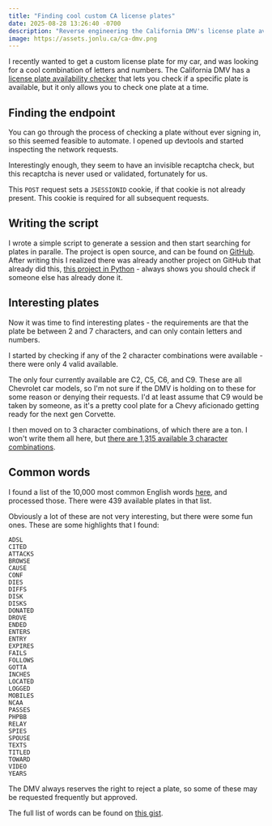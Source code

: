 ```yaml
---
title: "Finding cool custom CA license plates"
date: 2025-08-28 13:26:40 -0700
description: "Reverse engineering the California DMV's license plate availability checker to find cool custom plates."
image: https://assets.jonlu.ca/ca-dmv.png
---
```


I recently wanted to get a custom license plate for my car, and was looking for a cool combination of letters and numbers. The California DMV has a [license plate availability checker](https://www.dmv.ca.gov/portal/vehicle-registration/license-plates-decals-and-placards/license-plates/order-special-interest-and-personalized-license-plates/) that lets you check if a specific plate is available, but it only allows you to check one plate at a time.

<CustomImage file="ca-plate-personalize" footnote="California DMV Plate Checker" alt="California DMV Plate Checker" />

## Finding the endpoint

You can go through the process of checking a plate without ever signing in, so this seemed feasible to automate. I opened up devtools and started inspecting the network requests.

Interestingly enough, they seem to have an invisible recaptcha check, but this recaptcha is never used or validated, fortunately for us.

<CustomImage file="ca-dmv-session-init" footnote="POST request to initialize the session" alt="Session initialization" />

This `POST` request sets a `JSESSIONID` cookie, if that cookie is not already present. This cookie is required for all subsequent requests.

<CustomImage file="ca-plate-check-request" footnote="POST request to initialize the session" alt="Session initialization" />

## Writing the script

I wrote a simple script to generate a session and then start searching for plates in paralle. The project is open source, and can be found on [GitHub](https://github.com/jonluca/CA-DMV-Plate-Finder). After writing this I realized there was already another project on GitHub that already did this, [this project in Python](https://github.com/brivera2524/california-plate-checker) - always shows you should check if someone else has already done it.

## Interesting plates

Now it was time to find interesting plates - the requirements are that the plate be between 2 and 7 characters, and can only contain letters and numbers.

I started by checking if any of the 2 character combinations were available - there were only 4 valid available.

<CustomImage file="ca-plate-two-letter-checks" footnote="All available two character plates" />

The only four currently available are C2, C5, C6, and C9. These are all Chevrolet car models, so I'm not sure if the DMV is holding on to these for some reason or denying their requests. I'd at least assume that C9 would be taken by someone, as it's a pretty cool plate for a Chevy aficionado getting ready for the next gen Corvette.

I then moved on to 3 character combinations, of which there are a ton. I won't write them all here, but [there are 1,315 available 3 character combinations](https://gist.github.com/jonluca/c288294aed666f08746915ec996154cb).

## Common words

I found a list of the 10,000 most common English words [here](https://apiacoa.org/publications/teaching/datasets/google-10000-english.txt), and processed those. There were 439 available plates in that list.

Obviously a lot of these are not very interesting, but there were some fun ones. These are some highlights that I found:

```
ADSL
CITED
ATTACKS
BROWSE
CAUSE
CONF
DIES
DIFFS
DISK
DISKS
DONATED
DROVE
ENDED
ENTERS
ENTRY
EXPIRES
FAILS
FOLLOWS
GOTTA
INCHES
LOCATED
LOGGED
MOBILES
NCAA
PASSES
PHPBB
RELAY
SPIES
SPOUSE
TEXTS
TITLED
TOWARD
VIDEO
YEARS
```

The DMV always reserves the right to reject a plate, so some of these may be requested frequently but approved.

The full list of words can be found on [this gist](https://gist.github.com/jonluca/2ef6eb946e74363033c41a1bfb99177c).

<Gist id="jonluca/2ef6eb946e74363033c41a1bfb99177c" />
